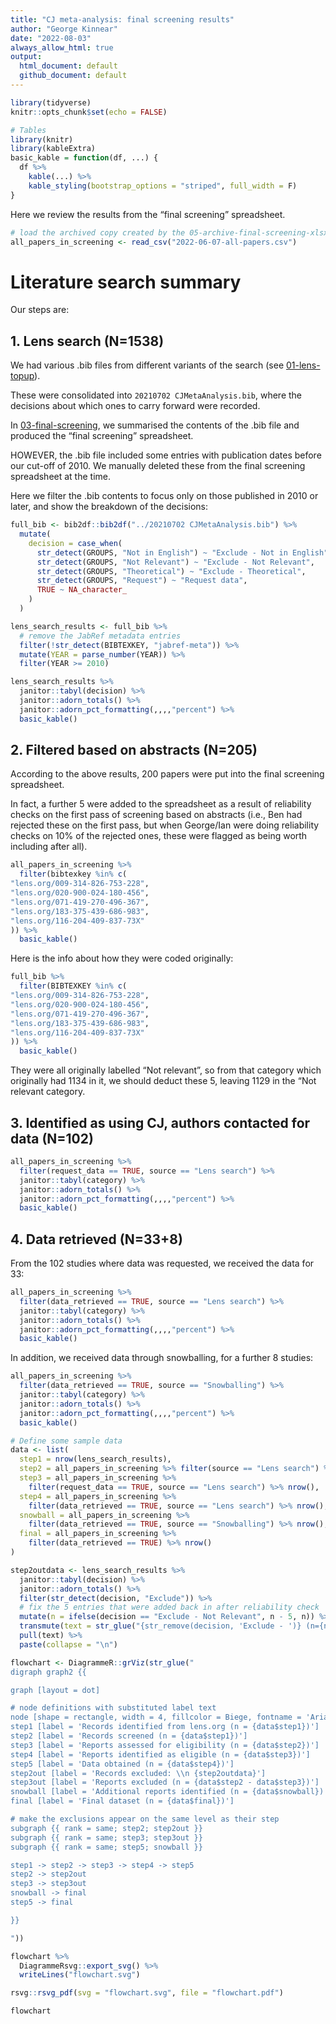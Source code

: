 ```yaml
---
title: "CJ meta-analysis: final screening results"
author: "George Kinnear"
date: "2022-08-03"
always_allow_html: true
output:
  html_document: default
  github_document: default
---
```


```r
library(tidyverse)
knitr::opts_chunk$set(echo = FALSE)

# Tables
library(knitr)
library(kableExtra)
basic_kable = function(df, ...) {
  df %>% 
    kable(...) %>%
    kable_styling(bootstrap_options = "striped", full_width = F)
}
```

Here we review the results from the "final screening" spreadsheet.

```r
# load the archived copy created by the 05-archive-final-screening-xlsx.R script
all_papers_in_screening <- read_csv("2022-06-07-all-papers.csv")
```


# Literature search summary

Our steps are:

## 1. Lens search (N=1538)

We had various .bib files from different variants of the search (see [01-lens-topup](https://github.com/georgekinnear/cj-meta-analysis/blob/main/lit-search/01-lens-topup.md)).

These were consolidated into `20210702 CJMetaAnalysis.bib`, where the decisions about which ones to carry forward were recorded.

In [03-final-screening](https://github.com/georgekinnear/cj-meta-analysis/blob/main/lit-search/03-final-screening.md), we summarised the contents of the .bib file and produced the "final screening" spreadsheet.

HOWEVER, the .bib file included some entries with publication dates before our cut-off of 2010. We manually deleted these from the final screening spreadsheet at the time.

Here we filter the .bib contents to focus only on those published in 2010 or later, and show the breakdown of the decisions:

```r
full_bib <- bib2df::bib2df("../20210702 CJMetaAnalysis.bib") %>% 
  mutate(
    decision = case_when(
      str_detect(GROUPS, "Not in English") ~ "Exclude - Not in English",
      str_detect(GROUPS, "Not Relevant") ~ "Exclude - Not Relevant",
      str_detect(GROUPS, "Theoretical") ~ "Exclude - Theoretical",
      str_detect(GROUPS, "Request") ~ "Request data",
      TRUE ~ NA_character_
    )
  )

lens_search_results <- full_bib %>% 
  # remove the JabRef metadata entries
  filter(!str_detect(BIBTEXKEY, "jabref-meta")) %>% 
  mutate(YEAR = parse_number(YEAR)) %>% 
  filter(YEAR >= 2010)

lens_search_results %>% 
  janitor::tabyl(decision) %>% 
  janitor::adorn_totals() %>% 
  janitor::adorn_pct_formatting(,,,,"percent") %>% 
  basic_kable()
```


## 2. Filtered based on abstracts (N=205)

According to the above results, 200 papers were put into the final screening spreadsheet.

In fact, a further 5 were added to the spreadsheet as a result of reliability checks on the first pass of screening based on abstracts (i.e., Ben had rejected these on the first pass, but when George/Ian were doing reliability checks on 10% of the rejected ones, these were flagged as being worth including after all).

```r
all_papers_in_screening %>% 
  filter(bibtexkey %in% c(
"lens.org/009-314-826-753-228",
"lens.org/020-900-024-180-456",
"lens.org/071-419-270-496-367",
"lens.org/183-375-439-686-983",
"lens.org/116-204-409-837-73X"
)) %>% 
  basic_kable()
```

Here is the info about how they were coded originally:

```r
full_bib %>% 
  filter(BIBTEXKEY %in% c(
"lens.org/009-314-826-753-228",
"lens.org/020-900-024-180-456",
"lens.org/071-419-270-496-367",
"lens.org/183-375-439-686-983",
"lens.org/116-204-409-837-73X"
)) %>% 
  basic_kable()
```

They were all originally labelled "Not relevant", so from that category which originally had 1134 in it, we should deduct these 5, leaving 1129 in the "Not relevant category.

## 3. Identified as using CJ, authors contacted for data (N=102)

```r
all_papers_in_screening %>% 
  filter(request_data == TRUE, source == "Lens search") %>% 
  janitor::tabyl(category) %>% 
  janitor::adorn_totals() %>% 
  janitor::adorn_pct_formatting(,,,,"percent") %>% 
  basic_kable()
```

## 4. Data retrieved (N=33+8)

From the 102 studies where data was requested, we received the data for 33:

```r
all_papers_in_screening %>% 
  filter(data_retrieved == TRUE, source == "Lens search") %>% 
  janitor::tabyl(category) %>% 
  janitor::adorn_totals() %>% 
  janitor::adorn_pct_formatting(,,,,"percent") %>% 
  basic_kable()
```

In addition, we received data through snowballing, for a further 8 studies:

```r
all_papers_in_screening %>% 
  filter(data_retrieved == TRUE, source == "Snowballing") %>% 
  janitor::tabyl(category) %>% 
  janitor::adorn_totals() %>% 
  janitor::adorn_pct_formatting(,,,,"percent") %>% 
  basic_kable()
```

```r
# Define some sample data
data <- list(
  step1 = nrow(lens_search_results),
  step2 = all_papers_in_screening %>% filter(source == "Lens search") %>% nrow(),
  step3 = all_papers_in_screening %>%
    filter(request_data == TRUE, source == "Lens search") %>% nrow(),
  step4 = all_papers_in_screening %>%
    filter(data_retrieved == TRUE, source == "Lens search") %>% nrow(),
  snowball = all_papers_in_screening %>%
    filter(data_retrieved == TRUE, source == "Snowballing") %>% nrow(),
  final = all_papers_in_screening %>%
    filter(data_retrieved == TRUE) %>% nrow()
)

step2outdata <- lens_search_results %>% 
  janitor::tabyl(decision) %>% 
  janitor::adorn_totals() %>% 
  filter(str_detect(decision, "Exclude")) %>% 
  # fix the 5 entries that were added back in after reliability check
  mutate(n = ifelse(decision == "Exclude - Not Relevant", n - 5, n)) %>% 
  transmute(text = str_glue("{str_remove(decision, 'Exclude - ')} (n={n})")) %>%
  pull(text) %>% 
  paste(collapse = "\n")
```

```r
flowchart <- DiagrammeR::grViz(str_glue("
digraph graph2 {{

graph [layout = dot]

# node definitions with substituted label text
node [shape = rectangle, width = 4, fillcolor = Biege, fontname = 'Arial']
step1 [label = 'Records identified from lens.org (n = {data$step1})']
step2 [label = 'Records screened (n = {data$step1})']
step3 [label = 'Reports assessed for eligibility (n = {data$step2})']
step4 [label = 'Reports identified as eligible (n = {data$step3})']
step5 [label = 'Data obtained (n = {data$step4})']
step2out [label = 'Records excluded: \\n {step2outdata}']
step3out [label = 'Reports excluded (n = {data$step2 - data$step3})']
snowball [label = 'Additional reports identified (n = {data$snowball})']
final [label = 'Final dataset (n = {data$final})']

# make the exclusions appear on the same level as their step
subgraph {{ rank = same; step2; step2out }}
subgraph {{ rank = same; step3; step3out }}
subgraph {{ rank = same; step5; snowball }}

step1 -> step2 -> step3 -> step4 -> step5
step2 -> step2out
step3 -> step3out
snowball -> final
step5 -> final

}}

"))

flowchart %>% 
  DiagrammeRsvg::export_svg() %>% 
  writeLines("flowchart.svg")

rsvg::rsvg_pdf(svg = "flowchart.svg", file = "flowchart.pdf")

flowchart
```
